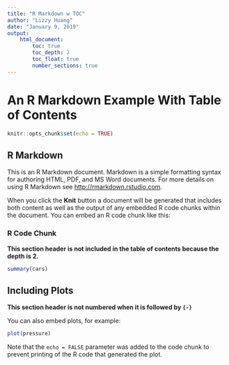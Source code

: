 ---
title: "R Markdown w TOC"
author: "Lizzy Huang"
date: "January 9, 2019"
output: 
    html_document:
        toc: true
        toc_depth: 2
        toc_float: true
        number_sections: true
---

# An R Markdown Example With Table of Contents

```{r setup, include=FALSE}
knitr::opts_chunk$set(echo = TRUE)
```

## R Markdown

This is an R Markdown document. Markdown is a simple formatting syntax for authoring HTML, PDF, and MS Word documents. For more details on using R Markdown see <http://rmarkdown.rstudio.com>.

When you click the **Knit** button a document will be generated that includes both content as well as the output of any embedded R code chunks within the document. You can embed an R code chunk like this:

### R Code Chunk

**This section header is not included in the table of contents because the depth is 2.**

```{r cars}
summary(cars)
```

## Including Plots {-}

**This section header is not numbered when it is followed by ```` {-} ```` **

You can also embed plots, for example:

```{r pressure, echo=FALSE}
plot(pressure)
```

Note that the `echo = FALSE` parameter was added to the code chunk to prevent printing of the R code that generated the plot.